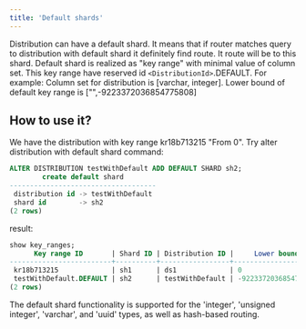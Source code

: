 ```yaml
---
title: 'Default shards'
---
```


Distribution can have a default shard. It means that if router matches query to distribution with default shard it definitely find route. It route will be to this shard. 
Default shard is realized as "key range" with minimal value of column set. This key range have reserved id `<DistributionId>`.DEFAULT.
For example: 
Column set for distribution is [varchar, integer]. Lower bound of default key range is ["",-9223372036854775808]


## How to use it?
We have the distribution with key range kr18b713215 "From 0". Try alter distribution with default shard command:
```sql
ALTER DISTRIBUTION testWithDefault ADD DEFAULT SHARD sh2;
        create default shard        
------------------------------------
 distribution id -> testWithDefault
 shard id        -> sh2
(2 rows)
```
result:
```sql
show key_ranges;
      Key range ID       | Shard ID | Distribution ID |     Lower bound      | Locked 
-------------------------+----------+-----------------+----------------------+--------
 kr18b713215             | sh1      | ds1             | 0                    | true
 testWithDefault.DEFAULT | sh2      | testWithDefault | -9223372036854775808 | false
(2 rows)

```

The default shard functionality is supported for the 'integer', 'unsigned integer', 'varchar', and 'uuid' types, as well as hash-based routing.
